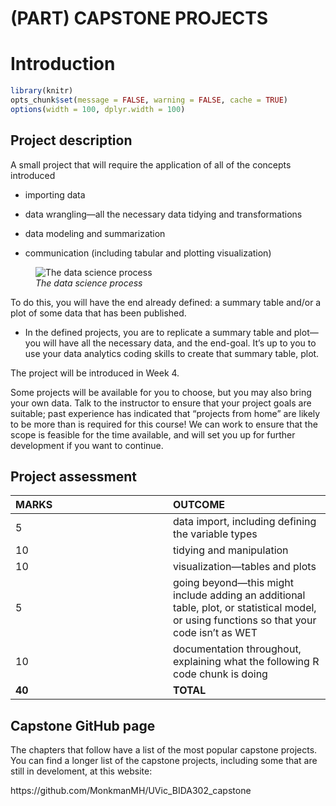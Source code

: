 # (PART) CAPSTONE PROJECTS {-} 

<!-- 
This file by Martin Monkman 
is licensed under a Creative Commons Attribution 4.0 International License
https://creativecommons.org/licenses/by/4.0/  
-->


# Introduction {#capstone-intro}


```r
library(knitr)
opts_chunk$set(message = FALSE, warning = FALSE, cache = TRUE)
options(width = 100, dplyr.width = 100)

```

## Project description

A small project that will require the application of all of the concepts introduced

- importing data
  
- data wrangling—all the necessary data tidying and transformations
  
- data modeling and summarization
  
- communication (including tabular and plotting visualization)

![_The data science process_](static/img/data-science.png)

To do this, you will have the end already defined: a summary table and/or a plot of some data that has been published.

* In the defined projects, you are to replicate a summary table and plot—you will have all the necessary data, and the end-goal. It's up to you to use your data analytics coding skills to create that summary table, plot.


The project will be introduced in Week 4.

Some projects will be available for you to choose, but you may also bring your own data. Talk to the instructor to ensure that your project goals are suitable; past experience has indicated that "projects from home" are likely to be more than is required for this course! We can work to ensure that the scope is feasible for the time available, and will set you up for further development if you want to continue.



## Project assessment

| **MARKS** | **OUTCOME** |
| :-- | :-- |
| 5 | data import, including defining the variable types |
| 10 | tidying and manipulation |
| 10 | visualization—tables and plots |
| 5 | going beyond—this might include adding an additional table, plot, or statistical model, or using functions so that your code isn't as WET |
| 10 | documentation throughout, explaining what the following R code chunk is doing
| **40** | **TOTAL** |


## Capstone GitHub page

The chapters that follow have a list of the most popular capstone projects. You can find a longer list of the capstone projects, including some that are still in develoment, at this website:

https://github.com/MonkmanMH/UVic_BIDA302_capstone

